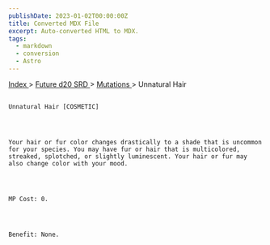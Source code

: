 ```yaml
---
publishDate: 2023-01-02T00:00:00Z
title: Converted MDX File
excerpt: Auto-converted HTML to MDX.
tags:
  - markdown
  - conversion
  - Astro
---
```


[
Index
](-index) >
[
Future d20 SRD
](future-d20-srd-index) >
[
Mutations
](future-d20-srd-mutations-index) > Unnatural Hair

##

    Unnatural Hair [COSMETIC]




    Your hair or fur color changes drastically to a shade that is uncommon for your species. You may have fur or hair that is multicolored, streaked, splotched, or slightly luminescent. Your hair or fur may also change color with your mood.




    MP Cost: 0.




    Benefit: None.

